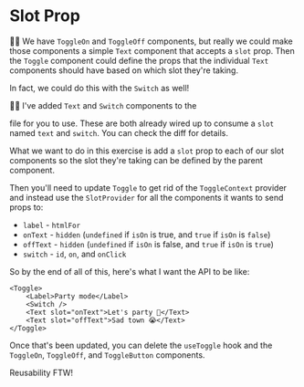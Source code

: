 # Slot Prop

👨‍💼 We have `ToggleOn` and `ToggleOff` components, but really we could make those
components a simple `Text` component that accepts a `slot` prop. Then the
`Toggle` component could define the props that the individual `Text` components
should have based on which slot they're taking.

In fact, we could do this with the `Switch` as well!

🧝‍♂️ I've added `Text` and `Switch` components to the

<InlineFile file="slots.tsx" /> file for you to use. These are both already wired
up to consume a `slot` named `text` and `switch`. You can
<DiffLink app1={-1}>check the diff</DiffLink> for details.

What we want to do in this exercise is add a `slot` prop to each of our slot
components so the slot they're taking can be defined by the parent component.

Then you'll need to update `Toggle` to get rid of the `ToggleContext` provider
and instead use the `SlotProvider` for all the components it wants to send props
to:

- `label` - `htmlFor`
- `onText` - `hidden` (`undefined` if `isOn` is true, and `true` if `isOn` is
  `false`)
- `offText` - `hidden` (`undefined` if `isOn` is false, and `true` if `isOn` is
  `true`)
- `switch` - `id`, `on`, and `onClick`

So by the end of all of this, here's what I want the API to be like:

```tsx
<Toggle>
	<Label>Party mode</Label>
	<Switch />
	<Text slot="onText">Let's party 🥳</Text>
	<Text slot="offText">Sad town 😭</Text>
</Toggle>
```

Once that's been updated, you can delete the `useToggle` hook and the
`ToggleOn`, `ToggleOff`, and `ToggleButton` components.

Reusability FTW!
